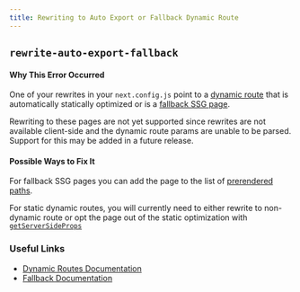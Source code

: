 ```yaml
---
title: Rewriting to Auto Export or Fallback Dynamic Route
---
```


## `rewrite-auto-export-fallback`

#### Why This Error Occurred

One of your rewrites in your `next.config.js` point to a [dynamic route](/docs/routing/dynamic-routes) that is automatically statically optimized or is a [fallback SSG page](/docs/basic-features/data-fetching#the-fallback-key-required).

Rewriting to these pages are not yet supported since rewrites are not available client-side and the dynamic route params are unable to be parsed. Support for this may be added in a future release.

#### Possible Ways to Fix It

For fallback SSG pages you can add the page to the list of [prerendered paths](/docs/basic-features/data-fetching#the-paths-key-required).

For static dynamic routes, you will currently need to either rewrite to non-dynamic route or opt the page out of the static optimization with [`getServerSideProps`](/docs/basic-features/data-fetching/get-server-side-props.md)

### Useful Links

- [Dynamic Routes Documentation](/docs/routing/dynamic-routes)
- [Fallback Documentation](/docs/basic-features/data-fetching#the-fallback-key-required)
